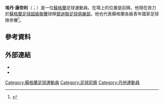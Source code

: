 '''埃丹·康奈利'''（{{lang-en|Aidan Connolly}}；{{bd|1995年|8月15日}}）是一位[[蘇格蘭|蘇格蘭]]足球運動員。在場上的位置是前鋒。他現在效力於[[蘇格蘭足球超級聯賽|蘇格蘭足球超級聯賽]]球隊[[鄧迪聯足球俱樂部|鄧迪聯足球俱樂部]]。他也代表蘇格蘭各級青年國家足球隊參賽<ref>{{cite web|title=Aidan Connolly - U16 Squad Matches|url=http://www.scottishfa.co.uk/football_player_profile.cfm?page=2492&playerID=135667&squadID=17|website=Scottish FA website|publisher=Scottish Football Association|accessdate=17 April 2015|archive-date=2015-04-17|archive-url=https://web.archive.org/web/20150417154527/http://www.scottishfa.co.uk/football_player_profile.cfm?page=2492&playerID=135667&squadID=17|dead-url=no}}</ref>。
==參考資料==
{{Reflist}}

==外部連結==
*{{soccerbase|id=68411}}
*{{SFA Profile|id=135667}}

{{DEFAULTSORT:Connolly, Aidan}}
[[Category:蘇格蘭足球運動員|Category:蘇格蘭足球運動員]]
[[Category:足球前鋒|Category:足球前鋒]]
[[Category:丹地運動員|Category:丹地運動員]]